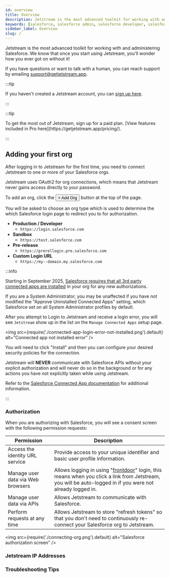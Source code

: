 ```yaml
---
id: overview
title: Overview
description: Jetstream is the most advanced toolkit for working with and administering Salesforce. We know that once you start using Jetstream, you'll wonder how you ever got on without it!
keywords: [salesforce, salesforce admin, salesforce developer, salesforce automation, salesforce workbench]
sidebar_label: Overview
slug: /
---
```



Jetstream is the most advanced toolkit for working with and administering Salesforce. We know that once you start using Jetstream, you'll wonder how you ever got on without it!

If you have questions or want to talk with a human, you can reach support by emailing [support@getjetstream.app](mailto:support@getjetstream.app).

:::tip

If you haven't created a Jetstream account, you can [sign up here](https://getjetstream.app/auth/signup/).

:::

:::tip

<JetstreamProLogo width="200px" />
To get the most out of Jetstream, sign up for a paid plan. [View features included in Pro here](https://getjetstream.app/pricing/).

:::

## Adding your first org

After logging in to Jetstream for the first time, you need to connect Jetstream to one or more of your Salesforce orgs.

Jetstream uses OAuth2 for org connections, which means that Jetstream never gains access directly to your password.

To add an org, click the <button className="button button--link">+ Add Org</button> button at the top of the page.

You will be asked to choose an org type which is used to determine the which Salesforce login page to redirect you to for authorization.

- **Production / Developer**
  - `https://login.salesforce.com`
- **Sandbox**
  - `https://test.salesforce.com`
- **Pre-release**
  - `https://prerellogin.pre.salesforce.com`
- **Custom Login URL**
  - `https://my--domain.my.salesforce.com`

:::info

Starting in September 2025, [Salesforce requires that all 3rd party connected apps are installed](https://help.salesforce.com/s/articleView?id=005132365&type=1) in your org for any new authorizations.

If you are a System Administrator, you may be unaffected if you have not modified the "Approve Uninstalled Connected Apps" setting, which Salesforce set on all System Administrator profiles by default.

After you attempt to Login to Jetstream and receive a login error, you will see <code>Jetstream</code> show up in the list on the <code>Manage Connected Apps</code> setup page.

<img src={require('./connected-app-login-error-not-installed.png').default} alt="Connected app not installed error" />

You will need to click "Install" and then you can configure your desired security policies for the connection.

Jetstream will **NEVER** communicate with Salesforce APIs without your explicit authorization and will never do so in the background or for any actions you have not explicitly taken while using Jetstream.

Refer to the [Salesforce Connected App documentation](https://help.salesforce.com/s/articleView?id=xcloud.connected_app_manage.htm&type=5) for additional information.

:::

### Authorization

When you are authorizing with Salesforce, you will see a consent screen with the following permission requests:

| Permission                        | Description                                                                                                                                                                                                                               |
| --------------------------------- | ----------------------------------------------------------------------------------------------------------------------------------------------------------------------------------------------------------------------------------------- |
| Access the identity URL service   | Provide access to your unique identifier and basic user profile information.                                                                                                                                                              |
| Manage user data via Web browsers | Allows logging in using "[frontdoor](https://help.salesforce.com/s/articleView?id=000386254&language=en_US&type=1)" login, this means when you click a link from Jetstream, you will be auto-logged in if you were not already logged in. |
| Manage user data via APIs         | Allows Jetstream to communicate with Salesforce.                                                                                                                                                                                          |
| Perform requests at any time      | Allows Jetstream to store "refresh tokens" so that you don't need to continuously re-connect your Salesforce org to Jetstream.                                                                                                            |

<img src={require('./connecting-org.png').default} alt="Salesforce authorization screen" />

### Jetstream IP Addresses

<IpAddressRanges />

### Troubleshooting Tips

<OrgTroubleshootingTable />
